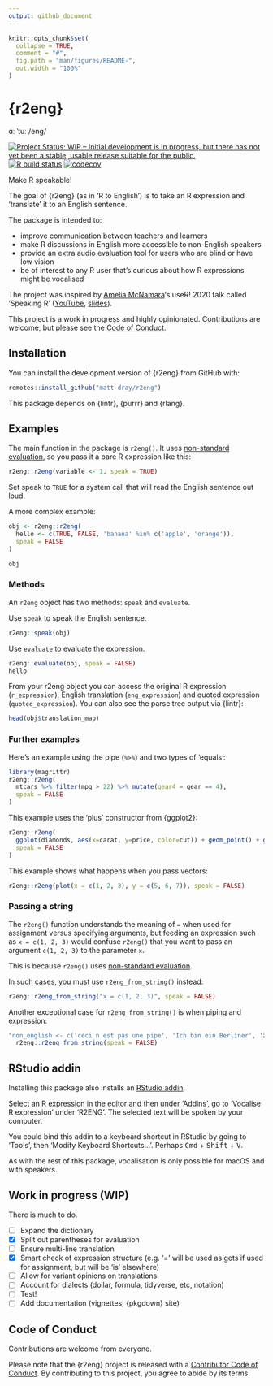 ```yaml
---
output: github_document
---
```


<!-- README.md is generated from README.Rmd. Please edit that file -->

```r
knitr::opts_chunk$set(
  collapse = TRUE,
  comment = "#",
  fig.path = "man/figures/README-",
  out.width = "100%"
)
```

# {r2eng}

ɑː ˈtuː /eng/

<!-- badges: start -->
[![Project Status: WIP – Initial development is in progress, but there has not yet been a stable, usable release suitable for the public.](https://www.repostatus.org/badges/latest/wip.svg)](https://www.repostatus.org/#wip)
[![R build status](https://github.com/matt-dray/r2eng/workflows/R-CMD-check/badge.svg)](https://github.com/matt-dray/r2eng/actions)
[![codecov](https://codecov.io/gh/matt-dray/r2eng/branch/master/graph/badge.svg)](https://codecov.io/gh/matt-dray/r2eng)
<!-- badges: end -->

Make R speakable!

The goal of {r2eng} (as in 'R to English') is to take an R expression and 'translate' it to an English sentence. 

The package is intended to:

* improve communication between teachers and learners
* make R discussions in English more accessible to non-English speakers
* provide an extra audio evaluation tool for users who are blind or have low vision
* be of interest to any R user that's curious about how R expressions might be vocalised

The project was inspired by [Amelia McNamara](https://twitter.com/AmeliaMN)'s useR! 2020 talk called 'Speaking R' ([YouTube](https://www.youtube.com/watch?v=ckW9sSdIVAc), [slides](https://www.amelia.mn/SpeakingR/#1)).

This project is a work in progress and highly opinionated. Contributions are welcome, but please see the [Code of Conduct](#conduct).

## Installation

You can install the development version of {r2eng} from GitHub with:

```r
remotes::install_github("matt-dray/r2eng")
```

This package depends on {lintr}, {purrr} and {rlang}.

## Examples

The main function in the package is `r2eng()`. It uses [non-standard evaluation](http://adv-r.had.co.nz/Computing-on-the-language.html), so you pass it a bare R expression like this:

```r
r2eng::r2eng(variable <- 1, speak = TRUE)
```

Set speak to `TRUE` for a system call that will read the English sentence out loud.

A more complex example:

```r
obj <- r2eng::r2eng(
  hello <- c(TRUE, FALSE, 'banana' %in% c('apple', 'orange')),
  speak = FALSE
)

obj
```

### Methods

An `r2eng` object has two methods: `speak` and `evaluate`.

Use `speak` to speak the English sentence.

```r
r2eng::speak(obj)
```

Use `evaluate` to evaluate the expression.

```r
r2eng::evaluate(obj, speak = FALSE)
hello
```

From your r2eng object you can access the original R expression (`r_expression`), English translation (`eng_expression`) and quoted expression (`quoted_expression`). You can also see the parse tree output via {lintr}:

```r
head(obj$translation_map)
```

### Further examples

Here's an example using the pipe (`%>%`) and two types of 'equals':

```r
library(magrittr)
r2eng::r2eng(
  mtcars %>% filter(mpg > 22) %>% mutate(gear4 = gear == 4),
  speak = FALSE
)
```

This example uses the 'plus' constructor from {ggplot2}:

```r
r2eng::r2eng(
  ggplot(diamonds, aes(x=carat, y=price, color=cut)) + geom_point() + geom_smooth(),
  speak = FALSE
)
```

This example shows what happens when you pass vectors:

```r
r2eng::r2eng(plot(x = c(1, 2, 3), y = c(5, 6, 7)), speak = FALSE)
```

### Passing a string

The `r2eng()` function understands the meaning of `=` when used for assignment versus specifying arguments, but feeding an expression such as `x = c(1, 2, 3)` would confuse `r2eng()` that you want to pass an argument `c(1, 2, 3)` to the parameter `x`. 

This is because `r2eng()` uses [non-standard evaluation](http://adv-r.had.co.nz/Computing-on-the-language.html). 

In such cases, you must use `r2eng_from_string()` instead:

```r
r2eng::r2eng_from_string("x = c(1, 2, 3)", speak = FALSE)
```

Another exceptional case for `r2eng_from_string()` is when piping and expression:

```r
"non_english <- c('ceci n est pas une pipe', 'Ich bin ein Berliner', '我其實唔識講廣東話')" %>% 
  r2eng::r2eng_from_string(speak = FALSE)
```

## RStudio addin

Installing this package also installs an [RStudio addin](https://rstudio.github.io/rstudioaddins/).

Select an R expression in the editor and then under 'Addins', go to 'Vocalise R expression' under 'R2ENG'. The selected text will be spoken by your computer. 

You could bind this addin to a keyboard shortcut in RStudio by going to 'Tools', then 'Modify Keyboard Shortcuts...'. Perhaps <kbd>Cmd</kbd> + <kbd>Shift</kbd> + <kbd>V</kbd>.

As with the rest of this package, vocalisation is only possible for macOS and with speakers.

## Work in progress (WIP)

There is much to do.

- [ ] Expand the dictionary
- [X] Split out parentheses for evaluation
- [ ] Ensure multi-line translation
- [X] Smart check of expression structure (e.g. '=' will be used as gets if used for assignment, but will be 'is' elsewhere)
- [ ] Allow for variant opinions on translations
- [ ] Account for dialects (dollar, formula, tidyverse, etc, notation)
- [ ] Test!
- [ ] Add documentation (vignettes, {pkgdown} site)

## Code of Conduct {#conduct}

Contributions are welcome from everyone.

Please note that the {r2eng} project is released with a [Contributor Code of Conduct](https://contributor-covenant.org/version/2/0/CODE_OF_CONDUCT.html). By contributing to this project, you agree to abide by its terms.
